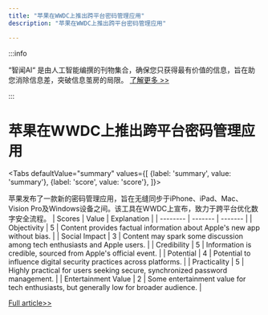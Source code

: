 ```yaml
---
title: "苹果在WWDC上推出跨平台密码管理应用"
description: "苹果在WWDC上推出跨平台密码管理应用"

---
```



:::info

“智闻AI“ 是由人工智能编撰的刊物集合，确保您只获得最有价值的信息，旨在助您消除信息差，突破信息茧房的局限。  [了解更多 >>](/zh-Hans/docs/guides)

:::

# 苹果在WWDC上推出跨平台密码管理应用


<Tabs
	defaultValue="summary"
	values={[
	{label: 'summary', value: 'summary'},
	{label: 'score', value: 'score'},
]}>
<TabItem value="summary">


苹果发布了一款新的密码管理应用，旨在无缝同步于iPhone、iPad、Mac、Vision Pro及Windows设备之间。该工具在WWDC上宣布，致力于跨平台优化数字安全流程。
</TabItem>
<TabItem value="score">
	| Scores     | Value   | Explanation |
	| -------- | ------- | ------- |
	| Objectivity  | 5    | Content provides factual information about Apple's new app without bias.    |
	| Social Impact | 3     | Content may spark some discussion among tech enthusiasts and Apple users.    |
	| Credibility    | 5    | Information is credible, sourced from Apple's official event.    |
	| Potential    | 4    | Potential to influence digital security practices across platforms.    |
	| Practicality    | 5    | Highly practical for users seeking secure, synchronized password management.    |
	| Entertainment Value    | 2    | Some entertainment value for tech enthusiasts, but generally low for broader audience.    |
</TabItem>
</Tabs>

[Full article>>](https://www.cnet.com/tech/services-and-software/apple-new-password-manager-app-will-sync-across-devices-and-platforms/#ftag=CAD590a51e)
